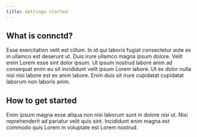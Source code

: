 ```yaml
---
title: Gettings started
---
```


## What is connctd?

Esse exercitation velit est cillum. In id qui laboris fugiat consectetur aute ex in ullamco est deserunt ut. Duis irure ullamco magna ipsum dolore. Velit enim Lorem esse sint dolor ipsum. Ut ipsum nostrud labore anim ad consequat enim eu sit incididunt velit ipsum Lorem labore. Ut ex dolor nulla nisi nisi labore est ex anim labore. Enim duis sit irure cupidatat cupidatat laborum non laboris anim.

## How to get started

Enim ipsum magna esse aliqua non nisi laborum sunt in dolore nisi ut. Nisi reprehenderit ad pariatur velit quis sint. Incididunt enim magna est commodo quis Lorem in voluptate est Lorem nostrud.


